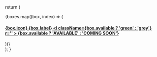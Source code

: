   return (
    <div className='layout-boxes'>
      {boxes.map((box, index) => (
        <div className='layout-boxes-content' key={index}>
          <a href={box.link}>
            <div className='layout-boxes-item'>
              <div>
                <h4>
                  {box.icon}
                  <span>{box.label}</span>
                  <l
                    className={box.available ? 'green' : 'grey'}
                    r=''
                  >
                    {box.available ? 'AVAILABLE' : 'COMING SOON'}
                  </l>
                </h4>
              </div>
            </div>
          </a>
        </div>
      ))}
    </div>
  );
}
